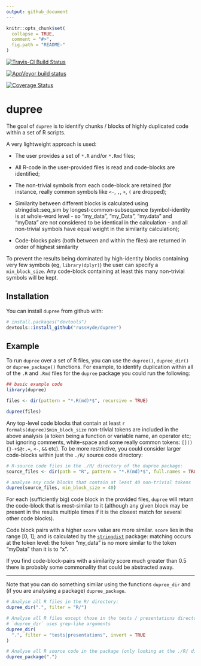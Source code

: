 ```yaml
---
output: github_document
---
```


<!-- README.md is generated from README.Rmd. Please edit the latter -->

```r
knitr::opts_chunk$set(
  collapse = TRUE,
  comment = "#>",
  fig.path = "README-"
)
```

<!-- badges: start -->
[![Travis-CI Build Status](
  https://travis-ci.org/russHyde/dupree.svg?branch=master
  )
](
  https://travis-ci.org/russHyde/dupree
)

[![AppVeyor build status](
  https://ci.appveyor.com/api/projects/status/github/russHyde/dupree?branch=master&svg=true
)](
  https://ci.appveyor.com/project/russHyde/dupree
)

[![Coverage Status](
  https://img.shields.io/codecov/c/github/russHyde/dupree/master.svg
)](
  https://codecov.io/github/russHyde/dupree?branch=master
)

<!-- badges: end -->

# dupree

The goal of `dupree` is to identify chunks / blocks of highly duplicated code
within a set of R scripts.

A very lightweight approach is used:

- The user provides a set of `*.R` and/or `*.Rmd` files;

- All R-code in the user-provided files is read and code-blocks are identified;

- The non-trivial symbols from each code-block are retained (for instance,
really common symbols like `<-`, `,`, `+`, `(` are dropped);

- Similarity between different blocks is calculated using stringdist::seq_sim
by longest-common-subsequence (symbol-identity is at whole-word level - so
"my_data", "my_Data", "my.data" and "myData" are not considered to be identical
in the calculation - and all non-trivial symbols have equal weight in the
similarity calculation);

- Code-blocks pairs (both between and within the files) are returned in order
of highest similarity

To prevent the results being dominated by high-identity blocks containing very
few symbols (eg, `library(dplyr)`) the user can specify a `min_block_size`. Any
code-block containing at least this many non-trivial symbols will be kept.

## Installation

You can install `dupree` from github with:

```r
# install.packages("devtools")
devtools::install_github("russHyde/dupree")
```

## Example

To run `dupree` over a set of R files, you can use the `dupree()`,
`dupree_dir()` or `dupree_package()` functions. For example, to identify
duplication within all of the `.R` and `.Rmd` files for the `dupree` package
you could run the following:

```r
## basic example code
library(dupree)

files <- dir(pattern = "*.R(md)*$", recursive = TRUE)

dupree(files)
```

Any top-level code blocks that contain at least 
`r formals(dupree)$min_block_size` non-trivial tokens are
included in the above analysis (a token being a function or variable name, an
operator etc; but ignoring comments, white-space and some really common tokens:
`[](){}-+$@:,=`, `<-`, `&&` etc). To be more restrictive, you could consider
larger code-blocks within just the `./R/` source code directory:

```r
# R-source code files in the ./R/ directory of the dupree package:
source_files <- dir(path = "R", pattern = "*.R(md)*$", full.names = TRUE)

# analyse any code blocks that contain at least 40 non-trivial tokens
dupree(source_files, min_block_size = 40)
```

For each (sufficiently big) code block in the provided files, `dupree` will
return the code-block that is most-similar to it (although any given block
may be present in the results multiple times if it is the closest match for
several other code blocks).

Code block pairs with a higher `score` value are more similar. `score` lies in
the range [0, 1]; and is calculated by the
[`stringdist`](https://github.com/markvanderloo/stringdist) package: matching
occurs at the token level: the token "my_data" is no more similar to the token
"myData" than it is to "x".

If you find code-block-pairs with a similarity score much greater than 0.5
there is probably some commonality that could be abstracted away.

----

Note that you can do something similar using the functions `dupree_dir` and
(if you are analysing a package) `dupree_package`.

```r
# Analyse all R files in the R/ directory:
dupree_dir(".", filter = "R/")
```

```r
# Analyse all R files except those in the tests / presentations directories:
# `dupree_dir` uses grep-like arguments
dupree_dir(
  ".", filter = "tests|presentations", invert = TRUE
)
```

```r
# Analyse all R source code in the package (only looking at the ./R/ directory)
dupree_package(".")
```
